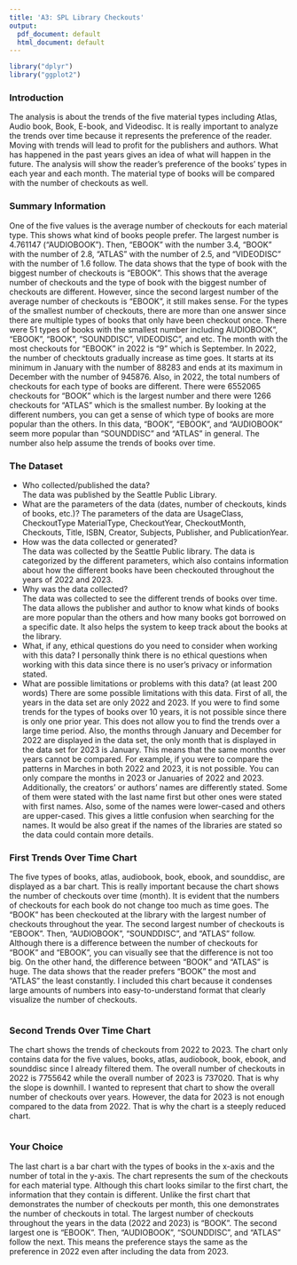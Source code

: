 ```yaml
---
title: 'A3: SPL Library Checkouts'
output:
  pdf_document: default
  html_document: default
---
```


```r
library("dplyr")
library("ggplot2")
```

### Introduction

The analysis is about the trends of the five material types including Atlas, Audio book, Book, E-book, and Videodisc. It is really important to analyze the trends over time because it represents the preference of the reader. Moving with trends will lead to profit for the publishers and authors. What has happened in the past years gives an idea of what will happen in the future. The analysis will show the reader's preference of the books' types in each year and each month. The material type of books will be compared with the number of checkouts as well. 

### Summary Information

One of the five values is the average number of checkouts for each material type. This shows what kind of books people prefer. The largest number is 4.761147 ("AUDIOBOOK"). Then, "EBOOK" with the number 3.4, 
"BOOK" with the number of 2.8, "ATLAS" with the number of 2.5, and "VIDEODISC" with the number of 1.6 follow. The data shows that the type of book with the biggest number of checkouts is "EBOOK". This shows that the average number of checkouts and the type of book with the biggest number of checkouts are different. However, since the second largest number of the average number of checkouts is "EBOOK", it still makes sense. For the types of the smallest number of checkouts, there are more than one answer since there are multiple types of books that only have been checkout once. There were 51 types of books with the smallest number including AUDIOBOOK", "EBOOK", "BOOK", "SOUNDDISC", VIDEODISC", and etc. The month with the most checkouts for "EBOOK" in 2022 is "9" which is September. In 2022, the number of checktouts gradually increase as time goes. It starts at its minimum in January with the number of 88283 and ends at its maximum in December with the number of 945876. Also, in 2022, the total numbers of checkouts for each type of books are different. There were 6552065 checkouts for "BOOK" which is the largest number and there were 1266 checkouts for "ATLAS" which is the smallest number. By looking at the different numbers, you can get a sense of which type of books are more popular than the others. In this data, "BOOK", "EBOOK", and "AUDIOBOOK" seem more popular than "SOUNDDISC" and "ATLAS" in general. The number also help assume the trends of books over time.

### The Dataset

- Who collected/published the data?  
The data was published by the Seattle Public Library. 
- What are the parameters of the data (dates, number of checkouts, kinds of books, etc.)?
The parameters of the data are UsageClass, CheckoutType MaterialType, CheckoutYear, CheckoutMonth, Checkouts, Title, ISBN, Creator, Subjects, Publisher, and PublicationYear. 
- How was the data collected or generated?  
The data was collected by the Seattle Public library. The data is categorized by the different parameters, which also contains information about how the different books have been checkouted throughout the years of 2022 and 2023.  
- Why was the data collected?  
The data was collected to see the different trends of books over time. The data allows the publisher and author to know what kinds of books are more popular than the others and how many books got borrowed on a specific date. It also helps the system to keep track about the books at the library.
- What, if any, ethical questions do you need to consider when working with this data?
I personally think there is no ethical questions when working with this data since there is no user's privacy or information stated. 
- What are possible limitations or problems with this data?   (at least 200 words)
There are some possible limitations with this data. First of all, the years in the data set are only 2022 and 2023. If you were to find some trends for the types of books over 10 years, it is not possible since there is only one prior year. This does not allow you to find the trends over a large time period. Also, the months through January and December for 2022 are displayed in the data set, the only month that is displayed in the data set for 2023 is January. This means that the same months over years cannot be compared. For example, if you were to compare the patterns in Marches in both 2022 and 2023, it is not possible. You can only compare the months in 2023 or Januaries of 2022 and 2023. Additionally, the creators' or authors' names are differently stated. Some of them were stated with the last name first but other ones were stated with first names. Also, some of the names were lower-cased and others are upper-cased. This gives a little confusion when searching for the names. It would be also great if the names of the libraries are stated so the data could contain more details. 

### First Trends Over Time Chart

The five types of books, atlas, audiobook, book, ebook, and sounddisc, are displayed as a bar chart. This is really important because the chart shows the number of checkouts over time (month). It is evident that the numbers of checkouts for each book do not change too much as time goes. The "BOOK" has been checkouted at the library with the largest number of checkouts throughout the year. The second largest number of checkouts is "EBOOK". Then, "AUDIOBOOK", "SOUNDDISC", and "ATLAS" follow. Although there is a difference between the number of checkouts for "BOOK" and "EBOOK", you can visually see that the difference is not too big. On the other hand, the difference between "BOOK" and "ATLAS" is huge. The data shows that the reader prefers "BOOK" the most and "ATLAS" the least constantly. I included this chart because it condenses large amounts of numbers into easy-to-understand format that clearly visualize the number of checkouts. 

```r
```

### Second Trends Over Time Chart

The chart shows the trends of checkouts from 2022 to 2023. The chart only contains data for the five values, books, atlas, audiobook, book, ebook, and sounddisc since I already filtered them. The overall number of checkouts in 2022 is 7755642 while the overall number of 2023 is 737020. That is why the slope is downhill. I wanted to represent that chart to show the overall number of checkouts over years. However, the data for 2023 is not enough compared to the data from 2022. That is why the chart is a steeply reduced chart. 

```r
```

### Your Choice

The last chart is a bar chart with the types of books in the x-axis and the number of total in the y-axis. The chart represents the sum of the checkouts for each material type. Although this chart looks similar to the first chart, the information that they contain is different. Unlike the first chart that demonstrates the number of checkouts per month, this one demonstrates the number of checkouts in total. The largest number of checkouts throughout the years in the data (2022 and 2023) is "BOOK". The second largest one is "EBOOK". Then, "AUDIOBOOK", "SOUNDDISC", and "ATLAS" follow the next. This means the preference stays the same as the preference in 2022 even after including the data from 2023. 

```r
```

